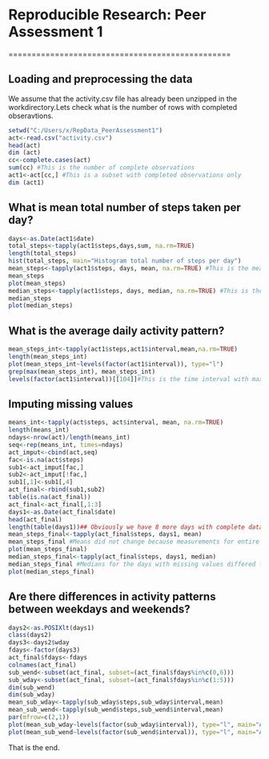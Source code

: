# Reproducible Research: Peer Assessment 1


================================================


## Loading and preprocessing the data


We assume that the activity.csv file has already been unzipped in the workdirectory.Lets check what is the number of rows with completed obseravtions.

```r
setwd("C:/Users/x/RepData_PeerAssessment1")
act<-read.csv("activity.csv")
head(act)
dim (act)
cc<-complete.cases(act)
sum(cc) #This is the number of complete observations
act1<-act[cc,] #This is a subset with completed observations only
dim (act1)
```


## What is mean total number of steps taken per day?

```r
days<-as.Date(act1$date)
total_steps<-tapply(act1$steps,days,sum, na.rm=TRUE)
length(total_steps)
hist(total_steps, main="Histogram total number of steps per day")
mean_steps<-tapply(act1$steps, days, mean, na.rm=TRUE) #This is the mean number of steps per day
mean_steps
plot(mean_steps)
median_steps<-tapply(act1$steps, days, median, na.rm=TRUE) #This is the median number of steps per day
median_steps
plot(median_steps)
```

## What is the average daily activity pattern?

```r
mean_steps_int<-tapply(act1$steps,act1$interval,mean,na.rm=TRUE)
length(mean_steps_int)
plot(mean_steps_int~levels(factor(act1$interval)), type="l")
grep(max(mean_steps_int), mean_steps_int)
levels(factor(act1$interval))[[104]]#This is the time interval with maximal activity
```

## Imputing missing values

```r
means_int<-tapply(act$steps, act$interval, mean, na.rm=TRUE)
length(means_int)
ndays<-nrow(act)/length(means_int)
seq<-rep(means_int, times=ndays)
act_imput<-cbind(act,seq)
fac<-is.na(act$steps)
sub1<-act_imput[fac,]
sub2<-act_imput[!fac,]
sub1[,1]<-sub1[,4]
act_final<-rbind(sub1,sub2)
table(is.na(act_final))
act_final<-act_final[,1:3]
days1<-as.Date(act_final$date)
head(act_final)
length(table(days1))## Obviously we have 8 more days with complete data.
mean_steps_final<-tapply(act_final$steps, days1, mean)
mean_steps_final #Means did not change because measurements for entire day were excluded
plot(mean_steps_final)
median_steps_final<-tapply(act_final$steps, days1, median)
median_steps_final #Medians for the days with missing values differed from 0 because the substitution was made with means
plot(median_steps_final)
```



## Are there differences in activity patterns between weekdays and weekends?

```r
days2<-as.POSIXlt(days1)
class(days2)
days3<-days2$wday
fdays<-factor(days3)
act_final$fdays<-fdays
colnames(act_final)
sub_wend<-subset(act_final, subset=(act_final$fdays%in%c(0,6)))
sub_wday<-subset(act_final, subset=(act_final$fdays%in%c(1:5)))
dim(sub_wend)
dim(sub_wday)
mean_sub_wday<-tapply(sub_wday$steps,sub_wday$interval,mean)
mean_sub_wend<-tapply(sub_wend$steps,sub_wend$interval,mean)
par(mfrow=c(2,1))
plot(mean_sub_wday~levels(factor(sub_wday$interval)), type="l", main="Activity in the weekdays", xlab="Time interval")
plot(mean_sub_wend~levels(factor(sub_wend$interval)), type="l", main="Activity in the weekends", xlab="Time interval")
```

That is the end.
